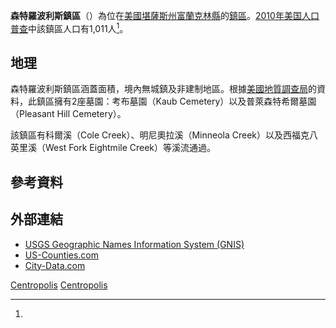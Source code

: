 {{noteTA
|G1=USState
}}
{{Infobox settlement
|official_name = 森特羅波利斯鎮區
|native_name = Centropolis Township
|settlement_type = 鎮區
|image_map = Map highlighting Centropolis Township, Franklin County, Kansas.svg
|map_caption = 森特羅波利斯鎮區在富蘭克林縣的位置
|coordinates_display = inline,title
|coordinates_region = US-KS
|subdivision_type = [[世界政區索引|國家]]
|subdivision_name = [[美国|美国]]
|subdivision_type1 = [[美國行政區劃|州]]
|subdivision_name1 = [[堪薩斯州|堪薩斯州]]
|subdivision_type2 = [[堪萨斯州行政区划|縣]]
|subdivision_name2 = [[富蘭克林縣_(堪薩斯州)|富蘭克林縣]]
|area_total_km2 = 105.72
|area_land_km2 = 105.36
|area_water_km2 = 0.36
|area_total_sq_mi = 40.82
|area_land_sq_mi = 40.68
|area_water_sq_mi = 0.14
|area_water_percent = 0.34
|population_as_of = [[2010年美国人口普查|2010]]
|population_footnotes = <ref name=census>{{cite web|url=http://www.census.gov/geo/www/gazetteer/gazetteer2010.html|title=2010 Census Gazetteer Files|publisher=[[美国人口调查局|美国人口调查局]]|accessdate=2016-01-29|archive-url=https://web.archive.org/web/20121021075704/http://www.census.gov/geo/www/gazetteer/gazetteer2010.html|archive-date=2012-10-21|dead-url=yes}}</ref>
|population_total = 1011
|population_density_km2 = auto
|elevation_footnotes = 
|elevation_m = 306
|elevation_ft = 1004
|latd = 38
|latm = 40
|lats = 55
|latNS = N
|longd = 95
|longm = 22
|longs = 16
|longEW = W
|blank_name = [[地名信息系统|GNIS]] feature ID
|blank_info = [http://geonames.usgs.gov/pls/gnispublic/f?p=gnispq:3:::NO::P3_FID:0479339 0479339]
|website = 
|footnotes = 
}}

'''森特羅波利斯鎮區'''（{{lang-en|'''Centropolis Township'''}}）為位在[[美國|美國]][[堪薩斯州|堪薩斯州]][[富蘭克林縣_(堪薩斯州)|富蘭克林縣]]的[[行政鎮區|鎮區]]。[[2010年美国人口普查|2010年美国人口普查]]中該鎮區人口有1,011人<ref name=census/>。

==地理==
森特羅波利斯鎮區涵蓋面積{{convert|105.72|km2|sqmi}}，境內無城鎮及非建制地區。根據[[美國地質調查局|美國地質調查局]]的資料，此鎮區擁有2座墓園：考布墓園（Kaub Cemetery）以及普萊森特希爾墓園（Pleasant Hill Cemetery）。

該鎮區有科爾溪（Cole Creek）、明尼奧拉溪（Minneola Creek）以及西福克八英里溪（West Fork Eightmile Creek）等溪流通過。

==參考資料==
{{reflist}}

==外部連結==
* [http://geonames.usgs.gov/domestic/index.html USGS Geographic Names Information System (GNIS)] {{Wayback|url=http://geonames.usgs.gov/domestic/index.html |date=20190428150204 }}
* [https://web.archive.org/web/20080723112151/http://www.us-counties.com/localgov/kansas.html US-Counties.com]
* [http://www.city-data.com/township/Centropolis-Franklin-KS.html City-Data.com] {{Wayback|url=http://www.city-data.com/township/Centropolis-Franklin-KS.html |date=20151009110842 }}

{{富蘭克林縣 (堪薩斯州)}}

[[Category:富蘭克林縣鎮區_(堪薩斯州)|Centropolis]]
[[Category:堪薩斯州鎮區|Centropolis]]

{{FranklinCountyKS-geo-stub}}